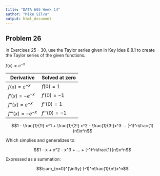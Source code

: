 ```yaml
---
title: "DATA 605 Week 14"
author: "Mike Silva"
output: html_document
---
```


## Problem 26

In Exercises 25 – 30, use the Taylor series given in Key Idea 8.8.1 to create the Taylor series of the given functions.

$f(x) = e^{−x}$

| Derivative          | Solved at zero  |
|---------------------|-----------------|
| $f(x) = e^{-x}$     | $f(0) = 1$      |
| $f'(x) = -e^{-x}$   | $f'(0) = -1$    |
| $f''(x) = e^{-x}$   | $f''(0) = 1$    |
| $f'''(x) = -e^{-x}$ | $f'''(0) = -1$  |

$$1 - \frac{1}{1!} x^1 + \frac{1}{2!} x^2 - \frac{1}{3!}x^3 ... (-1)^n\frac{1}{n!}x^n$$

Which simplies and generalizes to:

$$1 - x + x^2 - x^3 + ... + (-1)^n\frac{1}{n!}x^n$$

Expressed as a summation:

$$\sum_{n=0}^{\infty} (-1)^n\frac{1}{n!}x^n$$